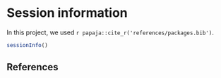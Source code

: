 
# Session information {.unnumbered}

In this project, we used `r papaja::cite_r('references/packages.bib')`.

```r
sessionInfo()
```


## References {.unnumbered}

